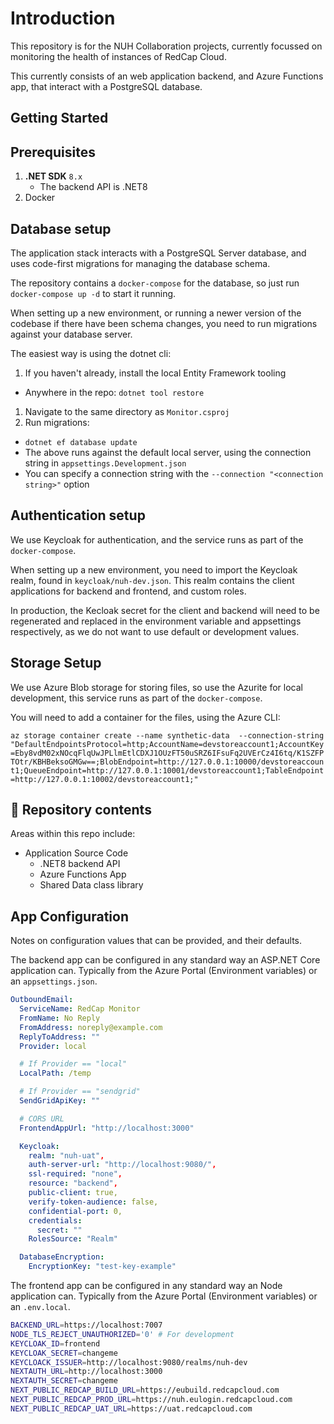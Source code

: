 # Introduction

This repository is for the NUH Collaboration projects, currently focussed on monitoring the health of instances of RedCap Cloud.

This currently consists of an web application backend, and Azure Functions app, that interact with a PostgreSQL database.

## Getting Started

## Prerequisites

1. **.NET SDK** `8.x`
   - The backend API is .NET8
1. Docker

## Database setup

The application stack interacts with a PostgreSQL Server database, and uses code-first migrations for managing the database schema.

The repository contains a `docker-compose` for the database, so just run `docker-compose up -d` to start it running.

When setting up a new environment, or running a newer version of the codebase if there have been schema changes, you need to run migrations against your database server.

The easiest way is using the dotnet cli:

1. If you haven't already, install the local Entity Framework tooling

- Anywhere in the repo: `dotnet tool restore`

1. Navigate to the same directory as `Monitor.csproj`
1. Run migrations:

- `dotnet ef database update`
- The above runs against the default local server, using the connection string in `appsettings.Development.json`
- You can specify a connection string with the `--connection "<connection string>"` option

## Authentication setup

We use Keycloak for authentication, and the service runs as part of the `docker-compose`.

When setting up a new environment, you need to import the Keycloak realm, found in `keycloak/nuh-dev.json`. This realm contains the client applications for backend and frontend, and custom roles.

In production, the Kecloak secret for the client and backend will need to be regenerated and replaced in the environment variable and appsettings respectively, as we do not want to use default or development values.

## Storage Setup

We use Azure Blob storage for storing files, so use the Azurite for local development, this service runs as part of the `docker-compose`.

You will need to add a container for the files, using the Azure CLI:

`az storage container create --name synthetic-data  --connection-string "DefaultEndpointsProtocol=http;AccountName=devstoreaccount1;AccountKey=Eby8vdM02xNOcqFlqUwJPLlmEtlCDXJ1OUzFT50uSRZ6IFsuFq2UVErCz4I6tq/K1SZFPTOtr/KBHBeksoGMGw==;BlobEndpoint=http://127.0.0.1:10000/devstoreaccount1;QueueEndpoint=http://127.0.0.1:10001/devstoreaccount1;TableEndpoint=http://127.0.0.1:10002/devstoreaccount1;"`

## 📁 Repository contents

Areas within this repo include:

- Application Source Code
  - .NET8 backend API
  - Azure Functions App
  - Shared Data class library

## App Configuration

Notes on configuration values that can be provided, and their defaults.

The backend app can be configured in any standard way an ASP.NET Core application can. Typically from the Azure Portal (Environment variables) or an `appsettings.json`.

```yaml
OutboundEmail:
  ServiceName: RedCap Monitor
  FromName: No Reply
  FromAddress: noreply@example.com
  ReplyToAddress: ""
  Provider: local

  # If Provider == "local"
  LocalPath: /temp

  # If Provider == "sendgrid"
  SendGridApiKey: ""

  # CORS URL
  FrontendAppUrl: "http://localhost:3000"

  Keycloak:
    realm: "nuh-uat",
    auth-server-url: "http://localhost:9080/",
    ssl-required: "none",
    resource: "backend",
    public-client: true,
    verify-token-audience: false,
    confidential-port: 0,
    credentials:
      secret: ""
    RolesSource: "Realm"

  DatabaseEncryption:
    EncryptionKey: "test-key-example"
```

The frontend app can be configured in any standard way an Node application can. Typically from the Azure Portal (Environment variables) or an `.env.local`.

```bash
BACKEND_URL=https://localhost:7007
NODE_TLS_REJECT_UNAUTHORIZED='0' # For development
KEYCLOAK_ID=frontend
KEYCLOAK_SECRET=changeme
KEYCLOACK_ISSUER=http://localhost:9080/realms/nuh-dev
NEXTAUTH_URL=http://localhost:3000
NEXTAUTH_SECRET=changeme
NEXT_PUBLIC_REDCAP_BUILD_URL=https://eubuild.redcapcloud.com
NEXT_PUBLIC_REDCAP_PROD_URL=https://nuh.eulogin.redcapcloud.com
NEXT_PUBLIC_REDCAP_UAT_URL=https://uat.redcapcloud.com
```